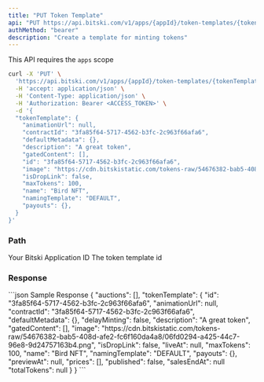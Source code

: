 ```yaml
---
title: "PUT Token Template"
api: "PUT https://api.bitski.com/v1/apps/{appId}/token-templates/{tokenTemplateId}"
authMethod: "bearer"
description: "Create a template for minting tokens"
---
```


<Note>This API requires the `apps` scope</Note>

<RequestExample>

```bash cURL
curl -X 'PUT' \
  'https://api.bitski.com/v1/apps/{appId}/token-templates/{tokenTemplateId}' \
  -H 'accept: application/json' \
  -H 'Content-Type: application/json' \
  -H 'Authorization: Bearer <ACCESS_TOKEN>' \
  -d '{
  "tokenTemplate": {
    "animationUrl": null,
    "contractId": "3fa85f64-5717-4562-b3fc-2c963f66afa6",
    "defaultMetadata": {},
    "description": "A great token",
    "gatedContent": [],
    "id": "3fa85f64-5717-4562-b3fc-2c963f66afa6",
    "image": "https://cdn.bitskistatic.com/tokens-raw/54676382-bab5-408d-afe2-fc6f160da4a8/06fd0294-a425-44c7-96e8-9d24757163b4.png",
    "isDropLink": false,
    "maxTokens": 100,
    "name": "Bird NFT",
    "namingTemplate": "DEFAULT",
    "payouts": {},
  }
}'
```

</RequestExample>

### Path

<ParamField path="appId" type="string" required>
  Your Bitski Application ID
</ParamField>

<ParamField path="tokenTemplateId" type="string" required>
  The token template id
</ParamField>

### Response

<ResponseField name="tokenTemplate" type="Token Template object" required>
  <Expandable title="properties">
    <ResponseField name="id" type="string" required/>
    <ResponseField name="name" type="string"/>
    <ResponseField name="animationUrl" type="string"/>
    <ResponseField name="contractId" type="string" required/>
    <ResponseField name="defaultMetadata" type="object" required/>
    <ResponseField name="delayMinting" type="boolean" required/>
    <ResponseField name="description" type="string" required/>
    <ResponseField name="gatedContent" type="array of objects" required/>
    <ResponseField name="image" type="string"/>
    <ResponseField name="isDroplink" type="boolean" required/>
    <ResponseField name="liveAt" type="date"/>
    <ResponseField name="maxTokens" type="number" required/>
    <ResponseField name="namingTemplate" type="string" required/>
    <ResponseField name="payouts" type="object" required/>
    <ResponseField name="previewAt" type="date" />
    <ResponseField name="prices" type="array of object" required/>
    <ResponseField name="published" type="boolean" required/>
    <ResponseField name="salesEndAt" type="date" />
    <ResponseField name="totalTokens" type="number" />
  </Expandable>
</ResponseField>

<ResponseExample>
```json Sample Response
{
  "auctions": [],
  "tokenTemplate": {
    "id": "3fa85f64-5717-4562-b3fc-2c963f66afa6",
    "animationUrl": null,
    "contractId": "3fa85f64-5717-4562-b3fc-2c963f66afa6",
    "defaultMetadata": {},
    "delayMinting": false,
    "description": "A great token",
    "gatedContent": [],
    "image": "https://cdn.bitskistatic.com/tokens-raw/54676382-bab5-408d-afe2-fc6f160da4a8/06fd0294-a425-44c7-96e8-9d24757163b4.png",
    "isDropLink": false,
    "liveAt": null,
    "maxTokens": 100,
    "name": "Bird NFT",
    "namingTemplate": "DEFAULT",
    "payouts": {},
    "previewAt": null,
    "prices": [],
    "published": false,
    "salesEndAt": null
    "totalTokens": null
  }
}
```
</ResponseExample>
